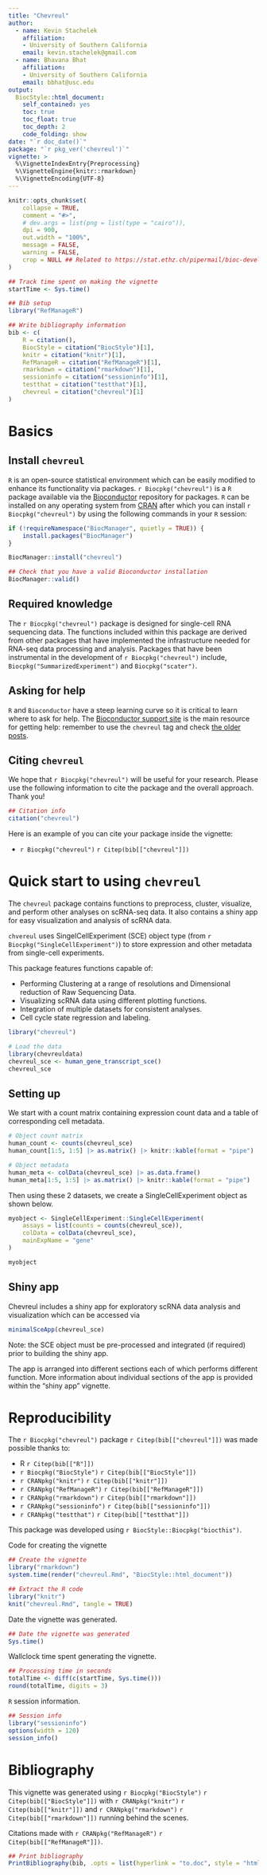 ```yaml
---
title: "Chevreul"
author: 
  - name: Kevin Stachelek
    affiliation:
    - University of Southern California   
    email: kevin.stachelek@gmail.com
  - name: Bhavana Bhat
    affiliation:
    - University of Southern California   
    email: bbhat@usc.edu
output: 
  BiocStyle::html_document:
    self_contained: yes
    toc: true
    toc_float: true
    toc_depth: 2
    code_folding: show
date: "`r doc_date()`"
package: "`r pkg_ver('chevreul')`"
vignette: >
  %\VignetteIndexEntry{Preprocessing}
  %\VignetteEngine{knitr::rmarkdown}
  %\VignetteEncoding{UTF-8}  
---
```


```r
knitr::opts_chunk$set(
    collapse = TRUE,
    comment = "#>",
    # dev.args = list(png = list(type = "cairo")),
    dpi = 900,
    out.width = "100%",
    message = FALSE,
    warning = FALSE,
    crop = NULL ## Related to https://stat.ethz.ch/pipermail/bioc-devel/2020-April/016656.html
)
```


```r
## Track time spent on making the vignette
startTime <- Sys.time()

## Bib setup
library("RefManageR")

## Write bibliography information
bib <- c(
    R = citation(),
    BiocStyle = citation("BiocStyle")[1],
    knitr = citation("knitr")[1],
    RefManageR = citation("RefManageR")[1],
    rmarkdown = citation("rmarkdown")[1],
    sessioninfo = citation("sessioninfo")[1],
    testthat = citation("testthat")[1],
    chevreul = citation("chevreul")[1]
)
```

# Basics

## Install `chevreul`

`R` is an open-source statistical environment which can be easily modified to enhance its functionality via packages. `r Biocpkg("chevreul")` is a `R` package available via the [Bioconductor](http://bioconductor.org) repository for packages. `R` can be installed on any operating system from [CRAN](https://cran.r-project.org/) after which you can install `r Biocpkg("chevreul")` by using the following commands in your `R` session:

```r
if (!requireNamespace("BiocManager", quietly = TRUE)) {
    install.packages("BiocManager")
}

BiocManager::install("chevreul")

## Check that you have a valid Bioconductor installation
BiocManager::valid()
```

## Required knowledge

The `r Biocpkg("chevreul")` package is designed for single-cell RNA sequencing data. The functions included within this package are derived from other packages that have implemented the infrastructure needed for RNA-seq data processing and analysis. Packages that have been instrumental in the development of `r Biocpkg("chevreul")` include, `Biocpkg("SummarizedExperiment")` and `Biocpkg("scater")`.

## Asking for help

`R` and `Bioconductor` have a steep learning curve so it is critical to learn where to ask for help. The [Bioconductor support site](https://support.bioconductor.org/) is the main resource for getting help: remember to use the `chevreul` tag and check [the older posts](https://support.bioconductor.org/tag/chevreul/). 

## Citing `chevreul`

We hope that `r Biocpkg("chevreul")` will be useful for your research. Please use the following information to cite the package and the overall approach. Thank you!

```r
## Citation info
citation("chevreul")
```

Here is an example of you can cite your package inside the vignette:

* `r Biocpkg("chevreul")` `r Citep(bib[["chevreul"]])`

# Quick start to using `chevreul`

The `chevreul` package contains functions to preprocess, cluster, visualize, and perform other analyses on scRNA-seq data. It also contains a shiny app for easy visualization and analysis of scRNA data.

`chvereul` uses SingelCellExperiment (SCE) object type (from `r Biocpkg("SingleCellExperiment")`) to store expression and other metadata from single-cell experiments. 

This package features functions capable of:

* Performing Clustering at a range of resolutions and Dimensional reduction of Raw Sequencing Data.
* Visualizing scRNA data using different plotting functions.
* Integration of multiple datasets for consistent analyses. 
* Cell cycle state regression and labeling.

```r

library("chevreul")

# Load the data
library(chevreuldata)
chevreul_sce <- human_gene_transcript_sce()
chevreul_sce
```
## Setting up

We start with a count matrix containing expression count data and a table of corresponding cell metadata.

```r
# Object count matrix
human_count <- counts(chevreul_sce)
human_count[1:5, 1:5] |> as.matrix() |> knitr::kable(format = "pipe")

# Object metadata
human_meta <- colData(chevreul_sce) |> as.data.frame()
human_meta[1:5, 1:5] |> as.matrix() |> knitr::kable(format = "pipe")
```

Then using these 2 datasets, we create a SingleCellExperiment object as shown below.
```r
myobject <- SingleCellExperiment::SingleCellExperiment(
    assays = list(counts = counts(chevreul_sce)),
    colData = colData(chevreul_sce),
    mainExpName = "gene"
)

myobject
```

## Shiny app

Chevreul includes a shiny app for exploratory scRNA data analysis and visualization which can be accessed via

```r

minimalSceApp(chevreul_sce)

```

Note: the SCE object must be pre-processed and integrated (if required) prior to building the shiny app.

The app is arranged into different sections each of which performs different function. More information about individual sections of the app is provided within the "shiny app" vignette. 

# Reproducibility

The `r Biocpkg("chevreul")` package `r Citep(bib[["chevreul"]])` was made possible thanks to:

* R `r Citep(bib[["R"]])`
* `r Biocpkg("BiocStyle")` `r Citep(bib[["BiocStyle"]])`
* `r CRANpkg("knitr")` `r Citep(bib[["knitr"]])`
* `r CRANpkg("RefManageR")` `r Citep(bib[["RefManageR"]])`
* `r CRANpkg("rmarkdown")` `r Citep(bib[["rmarkdown"]])`
* `r CRANpkg("sessioninfo")` `r Citep(bib[["sessioninfo"]])`
* `r CRANpkg("testthat")` `r Citep(bib[["testthat"]])`

This package was developed using `r BiocStyle::Biocpkg("biocthis")`.


Code for creating the vignette

```r
## Create the vignette
library("rmarkdown")
system.time(render("chevreul.Rmd", "BiocStyle::html_document"))

## Extract the R code
library("knitr")
knit("chevreul.Rmd", tangle = TRUE)
```

Date the vignette was generated.

```r
## Date the vignette was generated
Sys.time()
```

Wallclock time spent generating the vignette.

```r
## Processing time in seconds
totalTime <- diff(c(startTime, Sys.time()))
round(totalTime, digits = 3)
```

`R` session information.

```r
## Session info
library("sessioninfo")
options(width = 120)
session_info()
```



# Bibliography

This vignette was generated using `r Biocpkg("BiocStyle")` `r Citep(bib[["BiocStyle"]])`
with `r CRANpkg("knitr")` `r Citep(bib[["knitr"]])` and `r CRANpkg("rmarkdown")` `r Citep(bib[["rmarkdown"]])` running behind the scenes.

Citations made with `r CRANpkg("RefManageR")` `r Citep(bib[["RefManageR"]])`.

```r
## Print bibliography
PrintBibliography(bib, .opts = list(hyperlink = "to.doc", style = "html"))
```
